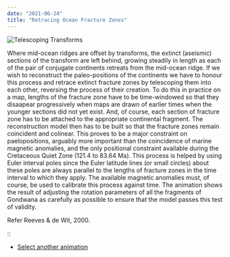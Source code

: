 ```yaml
---
date: "2021-06-24"
title: "Retracing Ocean Fracture Zones"
---
```


![Telescoping Transforms](http://www.reeves.nl/upload/endsmeet503.gif)

Where mid-ocean ridges are offset by transforms, the extinct (aseismic) sections of the transform are left behind, growing steadily in length as each of the pair of conjugate continents retreats from the mid-ocean ridge. If we wish to reconstruct the paleo-positions of the continents we have to honour this process and retrace extinct fracture zones by telescoping them into each other, reversing the process of their creation. To do this in practice on a map, lengths of the fracture zone have to be time-windowed so that they disaapear progressively when maps are drawn of earlier times when the younger sections did not yet exist. And, of course, each section of fracture zone has to be attached to the appropriate continental fragment. The reconstruction model then has to be built so that the fracture zones remain coincident and colinear. This proves to be a major constraint on paelopositions, arguably more important than the coincidence of marine magnetic anomalies, and the only positional constraint available during the Cretaceous Quiet Zone (121.4 to 83.64 Ma). This process is helped by using Euler interval poles since the Euler latitude lines (or small circles) about these poles are always parallel to the lengths of fracture zones in the time interval to which they apply. The available magnetic anomalies must, of course, be used to calibrate this process against time. The animation shows the result of adjusting the rotation parameters of all the fragments of Gondwana as carefully as possible to ensure that the model passes this test of validity.

Refer Reeves & de Wit, 2000.

::

* [Select another animation](../animations)
